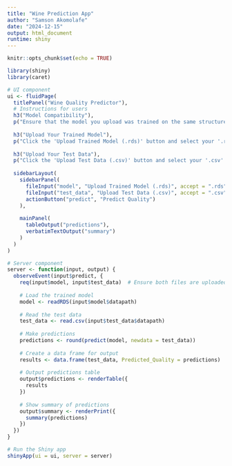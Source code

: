 ---
title: "Wine Prediction App"
author: "Samson Akomolafe"
date: "2024-12-15"
output: html_document
runtime: shiny
---

```{r setup, include=FALSE}
knitr::opts_chunk$set(echo = TRUE)
```


```{r}
library(shiny)
library(caret)

# UI component
ui <- fluidPage(
  titlePanel("Wine Quality Predictor"), 
  # Instructions for users
  h3("Model Compatibility"),
  p("Ensure that the model you upload was trained on the same structure and features as the test data. The test data should have the same columns (excluding the target variable) as those used during training."),
  
  h3("Upload Your Trained Model"),
  p("Click the 'Upload Trained Model (.rds)' button and select your '.rds' file that contains the trained model."),
  
  h3("Upload Your Test Data"),
  p("Click the 'Upload Test Data (.csv)' button and select your '.csv' file with the test data, then click 'Predict Quality'."),
  
  sidebarLayout(
    sidebarPanel(
      fileInput("model", "Upload Trained Model (.rds)", accept = ".rds"),
      fileInput("test_data", "Upload Test Data (.csv)", accept = ".csv"),
      actionButton("predict", "Predict Quality")
    ),
    
    mainPanel(
      tableOutput("predictions"),
      verbatimTextOutput("summary")
    )
  )
)

# Server component
server <- function(input, output) {
  observeEvent(input$predict, {
    req(input$model, input$test_data)  # Ensure both files are uploaded
    
    # Load the trained model
    model <- readRDS(input$model$datapath)
    
    # Read the test data
    test_data <- read.csv(input$test_data$datapath)
    
    # Make predictions
    predictions <- round(predict(model, newdata = test_data))
    
    # Create a data frame for output
    results <- data.frame(test_data, Predicted_Quality = predictions)
    
    # Output predictions table
    output$predictions <- renderTable({
      results
    })
    
    # Show summary of predictions
    output$summary <- renderPrint({
      summary(predictions)
    })
  })
}

# Run the Shiny app
shinyApp(ui = ui, server = server)

```
